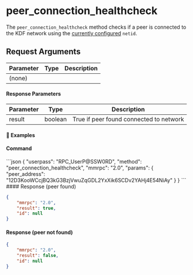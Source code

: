 
# peer\_connection\_healthcheck

The `peer_connection_healthcheck` method checks if a peer is connected to the KDF network using the [currently configured](/komodo-defi-framework/setup/configure-mm2-json/) `netid`.

## Request Arguments

| Parameter | Type | Description |
| --------- | ---- | ----------- |
| (none)    |      |             |

#### Response Parameters

| Parameter | Type    | Description                             |
| --------- | ------- | --------------------------------------- |
| result    | boolean | True if peer found connected to network |

#### 📌 Examples

#### Command

<CodeGroup title="" tag="POST" label="peer_connection_healthcheck" mm2MethodDecorate="true">
  ```json
  {
    "userpass": "RPC_UserP@SSW0RD",
    "method": "peer_connection_healthcheck",
    "mmrpc": "2.0",
    "params": {
      "peer_address": "12D3KooWCcjBQ3kG3BzjVwuZqGDL2YxXik6SCDv2YAHj4E54NiAy"
    }
  }
  ```
</CodeGroup>

<CollapsibleSection expandedText="Hide Response" collapsedText="Show Response">
  #### Response (peer found)

  ```json
  {
      "mmrpc": "2.0",
      "result": true,
      "id": null
  }
  ```

  #### Response (peer not found)

  ```json
  {
      "mmrpc": "2.0",
      "result": false,
      "id": null
  }
  ```
</CollapsibleSection>
